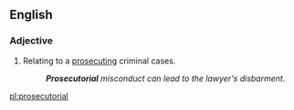 ==English==
===Adjective===
{{en-adj}}
# {{context|criminal law}} Relating to a [[prosecuting]] criminal cases.
#: '''''Prosecutorial''' misconduct can lead to the lawyer's disbarment.''

[[pl:prosecutorial]]